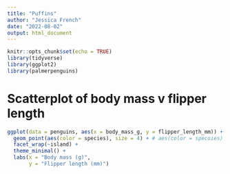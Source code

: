 ```yaml
---
title: "Puffins"
author: "Jessica French"
date: "2022-08-02"
output: html_document
---
```


```r
knitr::opts_chunk$set(echo = TRUE)
library(tidyverse)
library(ggplot2)
library(palmerpenguins)
```

# Scatterplot of body mass v flipper length

```r
ggplot(data = penguins, aes(x = body_mass_g, y = flipper_length_mm)) +
  geom_point(aes(color = species), size = 4) + # aes(color = specoies) makes color dependent on species, aes for changing things based on varibales only. 
  facet_wrap(~island) +
  theme_minimal() +
  labs(x = "Body mass (g)",
       y = "Flipper length (mm)") 
      
  

```

